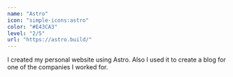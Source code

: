 ```yaml
---
name: "Astro"
icon: "simple-icons:astro"
color: "#E43CA3"
level: "2/5"
url: "https://astro.build/"
---
```


I created my personal website using Astro. Also I used it to create a blog for one of the companies I worked for.
